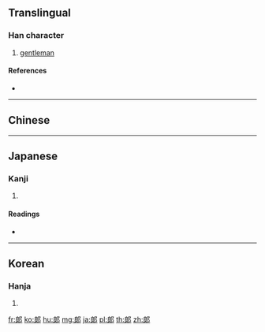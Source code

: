 {{character info/new}}
{{also|郎}}
==Translingual==

===Han character===
{{Han char|rn=163|rad=邑|as=07|sn=10|four=|canj=IVNL}}

# [[gentleman]]

====References====
* {{Han ref|kx=1272.020|dkj=39431|hdz=63775.051|uh=90DE|ud=37086}}

----

==Chinese==
{{zh-see|郎|v}}

----

==Japanese==

===Kanji===
{{ja-kanji|grade=|rs=邑07}}

# {{defn|lang=ja|sort=邑07}}

====Readings====
* {{ja-readings|on=[[ろう]] (rō)|kun=[[おとこ]] (otoko)|nanori=}}

----

==Korean==

===Hanja===
{{ko-hanja|hangeul=[[랑]]>[[낭]]|eumhun=|rv=rang>nang|mr=rang>nang|y=lang>nang}}

# {{defn|lang=ko|sort=邑07}}

[[fr:郞]]
[[ko:郞]]
[[hu:郞]]
[[mg:郞]]
[[ja:郞]]
[[pl:郞]]
[[th:郞]]
[[zh:郞]]